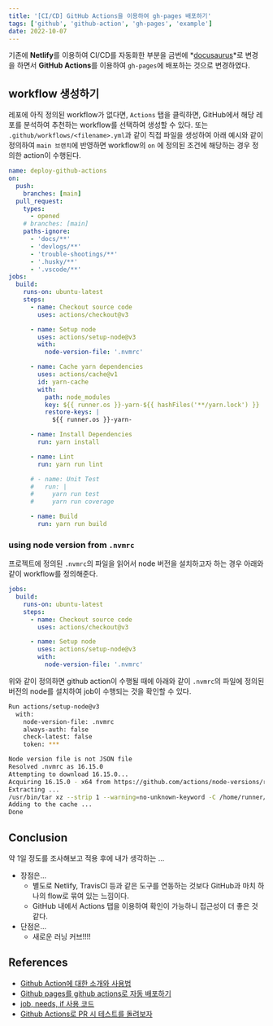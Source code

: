 ```yaml
---
title: '[CI/CD] GitHub Actions을 이용하여 gh-pages 배포하기'
tags: ['github', 'github-action', 'gh-pages', 'example']
date: 2022-10-07
---
```


기존에 **Netlify**를 이용하여 CI/CD를 자동화한 부분을 금번에 *[docusaurus](https://docusaurus.io/)*로 변경을 하면서 **GitHub Actions**를 이용하여 `gh-pages`에 배포하는 것으로 변경하였다.

## workflow 생성하기

레포에 아직 정의된 workflow가 없다면, `Actions` 탭을 클릭하면, GitHub에서 해당 레포를 분석하여 추천하는 workflow를 선택하여 생성할 수 있다.
또는 `.github/workflows/<filename>.yml`과 같이 직접 파일을 생성하여 아래 예시와 같이 정의하여 `main 브랜치`에 반영하면 workflow의 `on` 에 정의된 조건에 해당하는 경우 정의한 action이 수행된다.

```yml
name: deploy-github-actions
on:
  push:
    branches: [main]
  pull_request:
    types:
      - opened
    # branches: [main]
    paths-ignore:
      - 'docs/**'
      - 'devlogs/**'
      - 'trouble-shootings/**'
      - '.husky/**'
      - '.vscode/**'
jobs:
  build:
    runs-on: ubuntu-latest
    steps:
      - name: Checkout source code
        uses: actions/checkout@v3

      - name: Setup node
        uses: actions/setup-node@v3
        with:
          node-version-file: '.nvmrc'

      - name: Cache yarn dependencies
        uses: actions/cache@v1
        id: yarn-cache
        with:
          path: node_modules
          key: ${{ runner.os }}-yarn-${{ hashFiles('**/yarn.lock') }}
          restore-keys: |
            ${{ runner.os }}-yarn-

      - name: Install Dependencies
        run: yarn install

      - name: Lint
        run: yarn run lint

      # - name: Unit Test
      #   run: |
      #     yarn run test
      #     yarn run coverage

      - name: Build
        run: yarn run build
```

### using node version from `.nvmrc`

프로젝트에 정의된 `.nvmrc`의 파일을 읽어서 node 버전을 설치하고자 하는 경우 아래와 같이 workflow를 정의해준다.

```yml
jobs:
  build:
    runs-on: ubuntu-latest
    steps:
      - name: Checkout source code
        uses: actions/checkout@v3

      - name: Setup node
        uses: actions/setup-node@v3
        with:
          node-version-file: '.nvmrc'
```

위와 같이 정의하면 github action이 수행될 때에 아래와 같이 `.nvmrc`의 파일에 정의된 버전의 node를 설치하여 job이 수행되는 것을 확인할 수 있다.

```bash
Run actions/setup-node@v3
  with:
    node-version-file: .nvmrc
    always-auth: false
    check-latest: false
    token: ***

Node version file is not JSON file
Resolved .nvmrc as 16.15.0
Attempting to download 16.15.0...
Acquiring 16.15.0 - x64 from https://github.com/actions/node-versions/releases/download/16.15.0-2233943534/node-16.15.0-linux-x64.tar.gz
Extracting ...
/usr/bin/tar xz --strip 1 --warning=no-unknown-keyword -C /home/runner/work/_temp/becdc76f-1e88-4edc-bc18-4fd3ce04c15e -f /home/runner/work/_temp/070949ef-1124-4206-b790-a3ac92b70b51
Adding to the cache ...
Done
```

## Conclusion

약 1일 정도를 조사해보고 적용 후에 내가 생각하는 ...

- 장점은...
  - 별도로 Netlify, TravisCI 등과 같은 도구를 연동하는 것보다 GitHub과 마치 하나의 flow로 묶여 있는 느낌이다.
  - GitHub 내에서 Actions 탭을 이용하여 확인이 가능하니 접근성이 더 좋은 것 같다.
- 단점은...
  - 새로운 러닝 커브!!!!

## References

- [Github Action에 대한 소개와 사용법](https://velog.io/@ggong/Github-Action%EC%97%90-%EB%8C%80%ED%95%9C-%EC%86%8C%EA%B0%9C%EC%99%80-%EC%82%AC%EC%9A%A9%EB%B2%95)
- [Github pages를 github actions로 자동 배포하기](https://ohseunghyeon.github.io/blogging/deploying-github-pages-with-github-actions/)
- [job, needs, if 사용 코드](https://gist.github.com/seye2/1c4b35af99cb991fadd47ec2f48d6499)
- [Github Actions로 PR 시 테스트를 돌려보자](https://devs0n.tistory.com/25)
